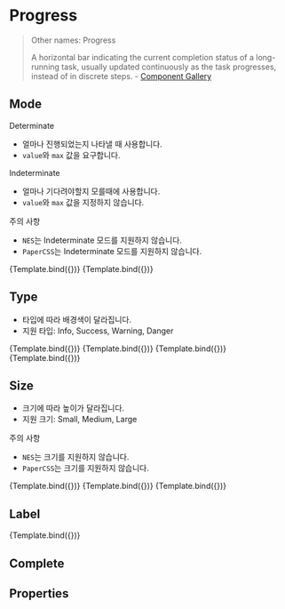 

<Meta
  title="Components/Progress"
  component={Progress}
/>


# Progress

> Other names: Progress
>
> A horizontal bar indicating the current completion status of a long-running task, usually updated continuously as the task progresses, instead of in discrete steps. - [Component Gallery](https://component.gallery/components/progress-bar/)

## Mode

Determinate
- 얼마나 진행되었는지 나타낼 때 사용합니다.
- `value`와 `max` 값을 요구합니다.

Indeterminate
- 얼마나 기다려야할지 모를때에 사용합니다.
- `value`와 `max` 값을 지정하지 않습니다.

주의 사항
- `NES`는 Indeterminate 모드를 지원하지 않습니다.
- `PaperCSS`는 Indeterminate 모드를 지원하지 않습니다.

<Canvas isColumn>
  <Story
    name="Determinate"
    args={{
      value: 50,
      max: 100
    }}>
    {Template.bind({})}
  </Story>
  <Story
    name="Indeterminate"
    args={{
    }}>
    {Template.bind({})}
  </Story>
</Canvas>

## Type

- 타입에 따라 배경색이 달라집니다.
- 지원 타입: Info, Success, Warning, Danger

<Canvas isColumn>
  <Story
    name="Type Info"
    args={{
      type: 'info',
      value: 25,
      max: 100
    }}>
    {Template.bind({})}
  </Story>
  <Story
    name="Type Success"
    args={{
      type: 'success',
      value: 50,
      max: 100
    }}>
    {Template.bind({})}
  </Story>
  <Story
    name="Type Warning"
    args={{
      type: 'warning',
      value: 75,
      max: 100
    }}>
    {Template.bind({})}
  </Story>
  <Story
    name="Type Danger"
    args={{
      type: 'danger',
      value: 100,
      max: 100
    }}>
    {Template.bind({})}
  </Story>
</Canvas>

## Size

- 크기에 따라 높이가 달라집니다.
- 지원 크기: Small, Medium, Large

주의 사항
- `NES`는 크기를 지원하지 않습니다.
- `PaperCSS`는 크기를 지원하지 않습니다.

<Canvas isColumn>
  <Story
    name="Size Small"
    args={{
      value: 33,
      max: 100,
      size: "small"
    }}>
    {Template.bind({})}
  </Story>
  <Story
    name="Size Medium"
    args={{
      value: 66,
      max: 100,
      size: "medium"
    }}>
    {Template.bind({})}
  </Story>
  <Story
    name="Size Large"
    args={{
      value: 100,
      max: 100,
      size: "large"
    }}>
    {Template.bind({})}
  </Story>
</Canvas>

## Label
<Canvas>
  <Story
    name="Label"
    args={{
      value: 100,
      max: 100,
      label: true
    }}>
    {Template.bind({})}
  </Story>
</Canvas>

## Complete

## Properties

<ArgsTable />